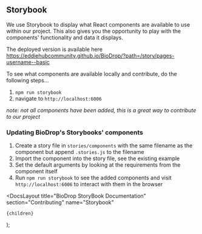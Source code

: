 
## Storybook

We use <Link href="https://storybook.js.org">Storybook</Link> to display what React components are available to use within our project. This also gives you the opportunity to play with the components' functionality and data it displays.

The deployed version is available here https://eddiehubcommunity.github.io/BioDrop/?path=/story/pages-username--basic

To see what components are available locally and contribute, do the following steps...

1. `npm run storybook`
1. navigate to `http://localhost:6006`

_note: not all components have been added, this is a great way to contribute to our project_

### Updating BioDrop's Storybooks' components

1. Create a story file in `stories/components` with the same filename as the component but append `.stories.js` to the filename
1. Import the component into the story file, see the existing <Link href="https://github.com/EddieHubCommunity/BioDrop/blob/main/stories/components/user/UserLink.stories.js">example</Link>
1. Set the default arguments by looking at the requirements from the component itself
1. Run `npm run storybook` to see the added components and visit `http://localhost:6006` to interact with them in the browser

  <DocsLayout
    title="BioDrop StoryBook Documentation"
    section="Contributing"
    name="Storybook"
  >
    {children}
  </DocsLayout>
);
